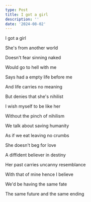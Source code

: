 ```yaml
---
type: Post
title: I got a girl
description: ''
date: '2024-08-02'
---
```

I got a girl

She's from another world


Doesn't fear sinning naked


Would go to hell with me


Says had a empty life before me


And life carries no meaning


But denies that she's nihilist


I wish myself to be like her


Without the pinch of nihilism


We talk about saving humanity


As if we eat leaving no crumbs


She doesn't beg for love


A diffident believer in destiny


Her past carries uncanny resemblance


With that of mine hence I believe


We'd be having the same fate


The same future and the same ending

